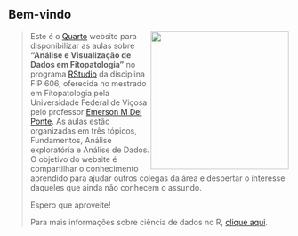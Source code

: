 ## **Bem-vindo**

![](images/histograms.png){style="float: right;" width="248"}

> Este é o [Quarto](https://quarto.org/) website para disponibilizar as aulas sobre **"Análise e Visualização de Dados em Fitopatologia"** no programa [RStudio](https://posit.co/products/open-source/rstudio/) da disciplina FIP 606, oferecida no mestrado em Fitopatologia pela Universidade Federal de Viçosa pelo professor [Emerson M Del Ponte](https://emersondelponte.netlify.app/). As aulas estão organizadas em três tópicos, Fundamentos, Análise exploratória e Análise de Dados. O objetivo do website é compartilhar o conhecimento aprendido para ajudar outros colegas da área e despertar o interesse daqueles que ainda não conhecem o assundo.
>
> Espero que aproveite!
>
> Para mais informações sobre ciência de dados no R, [clique aqui](https://r4ds.hadley.nz/).

